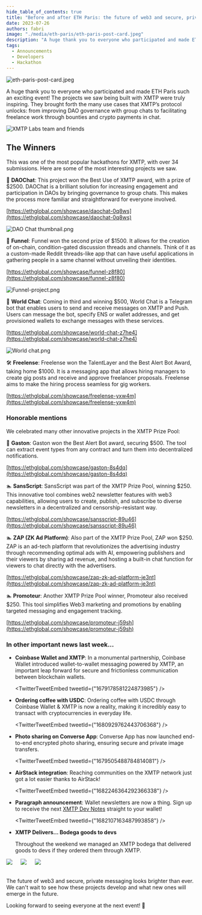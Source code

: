 ```yaml
---
hide_table_of_contents: true
title: "Before and after ETH Paris: the future of web3 and secure, private messaging"
date: 2023-07-26
authors: fabri
image: "./media/eth-paris/eth-paris-post-card.jpeg"
description: "A huge thank you to everyone who participated and made ETH Paris such an exciting event! The projects we saw being built with XMTP were truly inspiring. They brought forth the many use cases that XMTP’s protocol unlocks: from improving DAO governance with group chats to facilitating freelance work through bounties and crypto payments in chat."
tags:
  - Announcements
  - Developers
  - Hackathon
---
```



![eth-paris-post-card.jpeg](./media/eth-paris/eth-paris-post-card.jpeg)

A huge thank you to everyone who participated and made ETH Paris such an exciting event! The projects we saw being built with XMTP were truly inspiring. They brought forth the many use cases that XMTP’s protocol unlocks: from improving DAO governance with group chats to facilitating freelance work through bounties and crypto payments in chat.

<!--truncate-->

![XMTP Labs team and friends](./media/eth-paris/team.jpeg)

## The Winners

This was one of the most popular hackathons for XMTP, with over 34 submissions. Here are some of the most interesting projects we saw.

🥇 **DAOChat**: This project won the Best Use of XMTP award, with a prize of $2500. DAOChat is a brilliant solution for increasing engagement and participation in DAOs by bringing governance to group chats. This makes the process more familiar and straightforward for everyone involved.

[https://ethglobal.com/showcase/daochat-0q8ws](https://ethglobal.com/showcase/daochat-0q8ws)

![DAO Chat thumbnail.png](./media/eth-paris/dao-chat-thumbnail.png)

🥈 **Funnel**: Funnel won the second prize of $1500. It allows for the creation of on-chain, condition-gated discussion threads and channels. Think of it as a custom-made Reddit threads-like app that can have useful applications in gathering people in a same channel without unveiling their identities.

[https://ethglobal.com/showcase/funnel-z8f80](https://ethglobal.com/showcase/funnel-z8f80)

![Funnel-project.png](./media/eth-paris/funnel-project.png)

🥉 **World Chat**: Coming in third and winning $500, World Chat is a Telegram bot that enables users to send and receive messages on XMTP and Push. Users can message the bot, specify ENS or wallet addresses, and get provisioned wallets to exchange messages with these services.

[https://ethglobal.com/showcase/world-chat-z7he4](https://ethglobal.com/showcase/world-chat-z7he4)

![World chat.png](./media/eth-paris/worldchat-project.png)

🛠️ **Freelense**: Freelense won the TalentLayer and the Best Alert Bot Award, taking home $1000. It is a messaging app that allows hiring managers to create gig posts and receive and approve freelancer proposals. Freelense aims to make the hiring process seamless for gig workers.

[https://ethglobal.com/showcase/freelense-yxw4m](https://ethglobal.com/showcase/freelense-yxw4m)

### Honorable mentions

We celebrated many other innovative projects in the XMTP Prize Pool:

🤖 **Gaston**: Gaston won the Best Alert Bot award, securing $500. The tool can extract event types from any contract and turn them into decentralized notifications.

[https://ethglobal.com/showcase/gaston-8s4dq](https://ethglobal.com/showcase/gaston-8s4dq)

🏊 **SansScript**: SansScript was part of the XMTP Prize Pool, winning $250. This innovative tool combines web2 newsletter features with web3 capabilities, allowing users to create, publish, and subscribe to diverse newsletters in a decentralized and censorship-resistant way.

[https://ethglobal.com/showcase/sansscript-89u46](https://ethglobal.com/showcase/sansscript-89u46)

🏊 **ZAP (ZK Ad Platform)**: Also part of the XMTP Prize Pool, ZAP won $250. ZAP is an ad-tech platform that revolutionizes the advertising industry through recommending optimal ads with AI, empowering publishers and their viewers by sharing ad revenue, and hosting a built-in chat function for viewers to chat directly with the advertisers.

[https://ethglobal.com/showcase/zap-zk-ad-platform-je3nt](https://ethglobal.com/showcase/zap-zk-ad-platform-je3nt)

🏊 **Promoteur**: Another XMTP Prize Pool winner, Promoteur also received $250. This tool simplifies Web3 marketing and promotions by enabling targeted messaging and engagement tracking.

[https://ethglobal.com/showcase/promoteur-j59sh](https://ethglobal.com/showcase/promoteur-j59sh)

### In other important news last week...

- **Coinbase Wallet and XMTP**: In a monumental partnership, Coinbase Wallet introduced wallet-to-wallet messaging powered by XMTP, an important leap forward for secure and frictionless communication between blockchain wallets.

  <TwitterTweetEmbed tweetId={"1679178581224873985"} />

- **Ordering coffee with USDC**: Ordering coffee with USDC through Coinbase Wallet & XMTP is now a reality, making it incredibly easy to transact with cryptocurrencies in everyday life.

  <TwitterTweetEmbed tweetId={"1680929762443706368"} />

- **Photo sharing on Converse App**: Converse App has now launched end-to-end encrypted photo sharing, ensuring secure and private image transfers.

  <TwitterTweetEmbed tweetId={"1679505488784814081"} />

- **AirStack integration**: Reaching communities on the XMTP network just got a lot easier thanks to AirStack!

  <TwitterTweetEmbed tweetId={"1682246364292366338"} />

- **Paragraph announcement**: Wallet newsletters are now a thing. Sign up to receive the next [XMTP Dev Notes](https://paragraph.xyz/@xmtp) straight to your wallet!

  <TwitterTweetEmbed tweetId={"1682107163487993858"} />

- **XMTP Delivers... Bodega goods to devs**

  Throughout the weekend we managed an XMTP bodega that delivered goods to devs if they ordered them through XMTP.

<div style={{ display: "flex", justifyContent: "center" }}>
  <img src={signage} style={{ width: "250px", align: "center" }} /> &emsp;
  <img src={menu} style={{ width: "250px", align: "center" }} /> &emsp;
  <img src={booth} style={{ width: "250px", align: "center" }} />
</div>
<br />

The future of web3 and secure, private messaging looks brighter than ever. We can't wait to see how these projects develop and what new ones will emerge in the future.

Looking forward to seeing everyone at the next event! 🚀
